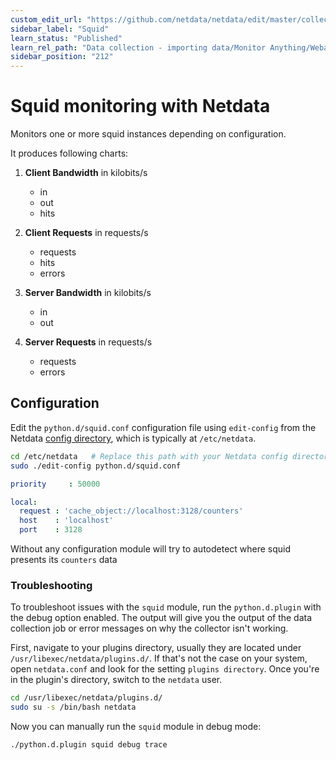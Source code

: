 ```yaml
---
custom_edit_url: "https://github.com/netdata/netdata/edit/master/collectors/python.d.plugin/squid/README.md"
sidebar_label: "Squid"
learn_status: "Published"
learn_rel_path: "Data collection - importing data/Monitor Anything/Webapps"
sidebar_position: "212"
---
```



# Squid monitoring with Netdata

Monitors one or more squid instances depending on configuration.

It produces following charts:

1.  **Client Bandwidth** in kilobits/s

    -   in
    -   out
    -   hits

2.  **Client Requests** in requests/s

    -   requests
    -   hits
    -   errors

3.  **Server Bandwidth** in kilobits/s

    -   in
    -   out

4.  **Server Requests** in requests/s

    -   requests
    -   errors

## Configuration

Edit the `python.d/squid.conf` configuration file using `edit-config` from the Netdata [config
directory](/docs/nightly/getting-started/configuration), which is typically at `/etc/netdata`.

```bash
cd /etc/netdata   # Replace this path with your Netdata config directory, if different
sudo ./edit-config python.d/squid.conf
```

```yaml
priority     : 50000

local:
  request : 'cache_object://localhost:3128/counters'
  host    : 'localhost'
  port    : 3128
```

Without any configuration module will try to autodetect where squid presents its `counters` data




### Troubleshooting

To troubleshoot issues with the `squid` module, run the `python.d.plugin` with the debug option enabled. The 
output will give you the output of the data collection job or error messages on why the collector isn't working.

First, navigate to your plugins directory, usually they are located under `/usr/libexec/netdata/plugins.d/`. If that's 
not the case on your system, open `netdata.conf` and look for the setting `plugins directory`. Once you're in the 
plugin's directory, switch to the `netdata` user.

```bash
cd /usr/libexec/netdata/plugins.d/
sudo su -s /bin/bash netdata
```

Now you can manually run the `squid` module in debug mode:

```bash
./python.d.plugin squid debug trace
```

